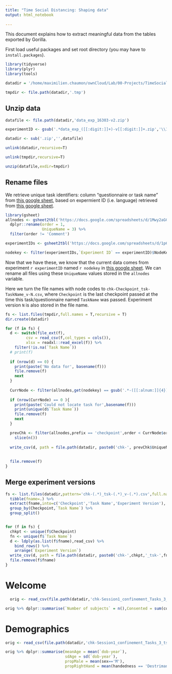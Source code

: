 ```yaml
---
title: "Time Social Distancing: Shaping data"
output: html_notebook
    
---
```



This document explains how to extract meaningful data from the tables exported by Gorilla.

First load useful packages and set root directory  (you may have to `install.packages`).
```r

library(tidyverse)
library(plyr)
library(tools)

datadir = '/home/maximilien.chaumon/ownCloud/Lab/00-Projects/TimeSocialDistancing/DATA'

tmpdir <- file.path(datadir,'.tmp')

```

## Unzip data
```r
datafile <- file.path(datadir,'data_exp_16303-v2.zip')

experimentID <- gsub('.*data_exp_([[:digit:]]+)-v[[:digit:]]+.zip','\\1',datafile)

datadir <- sub('.zip','',datafile)

unlink(datadir,recursive=T)

unlink(tmpdir,recursive=T)

unzip(datafile,exdir=tmpdir)
```

## Rename files

We retrieve unique task identifiers: column "questionnaire or task name" from [this google sheet](https://docs.google.com/spreadsheets/d/1Mwy2aGCJ6vSpp4a32NOs83e2H73MQRFUOL_193yb8sQ/edit#gid=0), based on expermient ID (i.e. language) retrieved from [this google sheet]('https://docs.google.com/spreadsheets/d/1p6_WHQXNGFw2EJGny1jb5qivMy2pJ_VRRYoDGRLxgbY/edit#gid=0').

```r
library(gsheet)
allnodes <- gsheet2tbl('https://docs.google.com/spreadsheets/d/1Mwy2aGCJ6vSpp4a32NOs83e2H73MQRFUOL_193yb8sQ/edit#gid=0') %>%
  dplyr::rename(order = 1,
                UniqueName = 3) %>%
  filter(order != 'Comment')

experimentIDs <- gsheet2tbl('https://docs.google.com/spreadsheets/d/1p6_WHQXNGFw2EJGny1jb5qivMy2pJ_VRRYoDGRLxgbY/edit#gid=0')

nodekey <- filter(experimentIDs,`Experiment ID` == experimentID)$NodeKey
```

Now that we have these, we know that the current data comes from experiment ``r experimentID`` named ``r nodekey`` in [this google sheet](https://docs.google.com/spreadsheets/d/1Mwy2aGCJ6vSpp4a32NOs83e2H73MQRFUOL_193yb8sQ/edit#gid=0). We can rename all files using these `UniqueName` values stored in the `allnodes` variable.

Here we turn the file names with node codes to `chk-Checkpoint_tsk-TaskName_v-N.csv`, where `Checkpoint` is the last checkpoint passed at the time this task/questionnaire named `TaskName` was passed. Experiment version `N` is also stored in the file name.

```r
fs <- list.files(tmpdir,full.names = T,recursive = T)
dir.create(datadir)

for (f in fs) {
  d <- switch(file_ext(f),
         csv = read_csv(f,col_types = cols()),
         xlsx = readxl::read_excel(f)) %>%
    filter(!is.na(`Task Name`))
  # print(f)
  
  if (nrow(d) == 0) {
    print(paste('No data for', basename(f)))
    file.remove(f)
    next
  }
  
  CurrNode <- filter(allnodes,get(nodekey) == gsub('.*-([[:alnum:]]{4})','\\1',unique(d$`Tree Node Key`)))
  
  if (nrow(CurrNode) == 0 ){
    print(paste('Could not locate task for',basename(f)))
    print(unique(d$`Task Name`))
    file.remove(f)
    next
  }

  prevChk <- filter(allnodes,prefix == 'checkpoint',order < CurrNode$order) %>%
    slice(n())
  
  write_csv(d, path = file.path(datadir, paste0('chk-', prevChk$UniqueName, '_tsk-', CurrNode$UniqueName, '_v-', unique(d$`Experiment Version`), '.csv')))
  
  
  file.remove(f)
}

```

## Merge experiment versions

```r
fs <- list.files(datadir,pattern='chk-(.*)_tsk-(.*)_v-(.*).csv',full.names = T) %>%
  tibble(fname=.) %>%
  extract(fname,into=c('Checkpoint','Task Name','Experiment Version'),'chk-(.*)_tsk-(.*)_v-(.*).csv',remove = F) %>%
  group_by(Checkpoint,`Task Name`) %>%
  group_split()


for (f in fs) {
  chkpt <- unique(f$Checkpoint)
  fn <- unique(f$`Task Name`)
  d <- ldply(as.list(f$fname),read_csv) %>%
    bind_rows() %>%
    arrange(`Experiment Version`)
  write_csv(d, path = file.path(datadir, paste0('chk-',chkpt,'_tsk-',fn,'.csv')))
  file.remove(f$fname)
}
```




# Welcome


```r
  orig <- read_csv(file.path(datadir,'chk-Session1_confinement_Tasks_3_tsk-00_Welcome.csv'))

orig %>% dplyr::summarise(`Number of subjects` = n(),Consented = sum(consent))

```

# Demographics

```r
orig <- read_csv(file.path(datadir,'chk-Session1_confinement_Tasks_3_tsk-01_Demographics.csv'))

orig %>% dplyr::summarise(meanAge = mean(`dob-year`),
                          sdAge = sd(`dob-year`),
                          propMale = mean(sex=='M'),
                          propRightHand = mean(handedness == 'Destrimane'))

```

